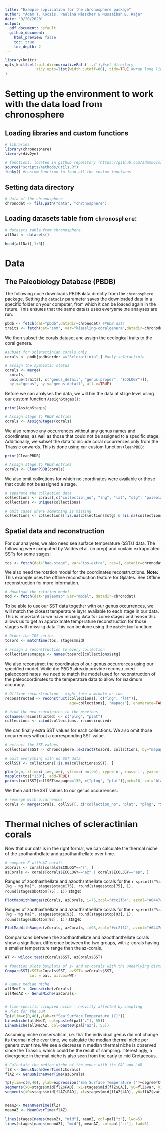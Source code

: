 ```yaml
---
title: "Example application for the chronosphere package"
author: "Ádám T. Kocsis, Paulina Nätscher & Nussaïbah B. Raja"
date: "9/20/2020"
output: 
  pdf_document: default
  github_document:
    html_preview: false
    toc: true
    toc_depth: 2
---
```


```r
library(knitr)
opts_knit$set(root.dir=normalizePath('../'),#set directory
              tidy.opts=list(width.cutoff=80), tidy=TRUE #wrap long lines
) 
```

# Setting up the environment to work with the data load from chronosphere

## Loading libraries and custom functions
```r
# libraries
library(chronosphere)
library(divDyn)

# functions: located in github repository (https://github.com/adamkocsis/chrono_case)
source("scripts/methods/utils.R")
funky() #custom function to load all the custom functions

```

## Setting data directory
```r
# data of the chronosphere
chronodat <- file.path("data", "chronosphere")
```

## Loading datasets table from `chronosphere`:
```r
# datasets table from chronosphere
allDat <- datasets()

head(allDat[,1:3])
```

# Data

## The Paleobiology Database (PBDB)

The following code downloads PBDB data directly from the `chronosphere` package. Setting the `datadir` parameter saves the downloaded data in a specific folder on your computer, from which it can be loaded again in the future. This ensures that the same data is used everytime the analyses are run.

```r
pbdb <- fetch(dat="pbdb",datadir=chronodat) #PBDB data
traits <- fetch(dat="som", var="kiessling-coralgenera",datadir=chronodat) #coral traits data
```

We then subset the corals dataset and assign the ecological traits to the coral genera. 
```r
#subset for scleractinian corals only
corals <- pbdb[pbdb$order =="Scleractinia",] #only scleractinia

# assign the symbiotic status
corals <- merge(
  corals, 
  unique(traits[, c("genus_detail", "genus.proper", "ECOLOGY")]), 
  by.x="genus", by.y="genus_detail", all.x=TRUE)

```

Before we can analyses the data, we will bin the data at stage level using our custom function `AssignStages()`:
```r
print(AssignStages)
```

```r
# Assign stage to PBDB entries
corals <- AssignStages(corals)
```

We also remove any occurrences without any genus names and coordinates, as well as those that could not be assigned to a specific stage. Additionally, we subset the data to include coral occurrences only from the Triassic onwards. This is done using our custom function `CleanPBDB`:

```r
print(CleanPBDB)
```

```r
# Assign stage to PBDB entries
corals <- CleanPBDB(corals)
```

We also omit collections for which no coordinates were available or those that could not be assigned a stage. 
```r
# separate the collection data
collections <- corals[,c("collection_no", "lng", "lat", "stg", "paleolat" ,"paleolng")]
collections <- unique(collections)

# omit cases where something is missing
collections <- collections[!is.na(collections$stg) & !is.na(collections$lng) & !is.na(collections$lat), ]

```

## Spatial data and reconstruction

For our analyses, we also need sea surface temperature (SSTs) data. The following were computed by Valdes et al. (in prep) and contain extrapolated SSTs for some stages:

```r
tos <- fetch(dat="had-stage", var="tos-extra", res=1, datadir=chronodat)
```

We also need the rotation model for the coordinates reconstructions. **Note:** This example uses the offline reconstruction feature for Gplates. See Offline reconstruction for more information.

```r
# download the rotation model
mod <- fetch(dat="paleomap",var="model", datadir=chronodat)

```

To be able to use our SST data together with our genus occurrences, we will match the closest temperature layer available to each stage in our data. This is important as we have missing data for some stages and hence this allows us to get an approximate temperature reconstruction for those stages with missing data.This can be done using the `matchtime` function:

```r
# Order the TOS series
tosord <- matchtime(tos, stages$mid)

# assign a reconstruction to every collection
collections$mapage <- names(tosord)[collections$stg]

```

We also reconstruct the coordinates of our genus occurrences using our specified model. While the PBDB already provide reconstructed paleocoordinates, we need to match the model used for reconstruction of the paleocoordinates to the temperature data to allow for maximum accuracy. 

```r
# Offline reconstruction - might take a minute or two
reconstructed <- reconstruct(collections[, c("lng", "lat")], 
                             age=collections[, "mapage"], enumerate=FALSE, model = mod)

# bind the new coordinates to the previous
colnames(reconstructed) <- c("plng", "plat")
collections <- cbind(collections, reconstructed)

```

We can finally extra SST values for each collections. We also omit those occurrences without a corresponding SST value.

```r
# extract the SST values
collections$SST <- chronosphere::extract(tosord, collections, by="mapage")

# omit everything with no SST data
collSST <- collections[!is.na(collections$SST), ]

```

```r
plot(0,0, xlim=c(-180,180), ylim=c(-90,90), type="n", xaxs="i", yaxs="i")
mapplot(tos["130"], add=TRUE)
points(collSST[collSST$mapage==130, c("plng", "plat")],pch=16, col="black")
```

We then add the SST values to our genus occurrences:
```r
# remerge with occurrences
corals <- merge(corals, collSST[, c("collection_no", "plat", "plng", "SST", "mapage")], by="collection_no")

```

# Thermal niches of scleractinian corals

Now that our data is in the right format, we can calculate the thermal niche of the zoothanthellate and azoothanthellate over time.

```r
# compare Z with AZ corals
zCorals <- corals[corals$ECOLOGY=="z", ]
azCorals <- corals[corals$ECOLOGY=="az" | corals$ECOLOGY=="ap", ]
```

Ranges of zoothanthellate and azoothanthellate corals for the `r sprintf("%s (%g - %g Ma)", stages$stage[75], round(stages$top[75], 1), round(stages$bottom[75], 1))` stage:
```r
PlotMapWithRanges(zCorals, azCorals, i=75,zcol="#cc2f04", azcol="#0447cc", alpha=60)
```

Ranges of zoothanthellate and azoothanthellate corals for the `r sprintf("%s (%g - %g Ma)", stages$stage[93], round(stages$top[93], 1), round(stages$bottom[93], 1))` stage:
```r
PlotMapWithRanges(zCorals, azCorals, i=93,zcol="#cc2f04", azcol="#0447cc", alpha=60)

```

Comparisons between the zoothanthellate and azoothanthellate corals show a significant difference between the two groups, with z-corals having a smaller temperature range than the az-corals.
```r
WT <- wilcox.test(zCorals$SST, azCorals$SST)

# function plots boxplots of z- and az-corals with the underlying distribution
CompareSST(zSST=zCorals$SST, azSST= azCorals$SST,
           col = pal, wilcox=WT)

```

```r
# Genus median niche
allMedZ <- GenusNiche(zCorals)
allMedAZ <- GenusNiche(azCorals)


# time-specific occupied niche - heavilly affected by sampling
# Plot for the SOM
Tp(ylim=c(0,40),ylab=c("Sea Surface Temperature (C)"))
LinesNiche(allMedZ, col=paste0(pal["z"], 55))
LinesNiche(allMedAZ, col=paste0(pal["az"], 55))
```

Assuming niche conservatism, i.e. that the individual genus did not change its thermal niche over time, we calculate the median thermal niche per genera over time. We see a decrease in median thermal niche is observed since the Triassic, which could be the result of sampling. Interestingly, a divergence in thermal niche is also seen from the early to mid Cretaceous. 

```r
# Calculate the median niche of the genus with its FAD and LAD
flZ <- GenusNicheOverTime(zCorals)
flAZ <- GenusNicheOverTime(azCorals)

Tp(ylim=c(0,40), ylab=expression("Sea Surface Temperature ("*~degree*C*")"))
segments(x0=stages$mid[flZ$FAD], x1=stages$mid[flZ$LAD], y0=flZ$var, y1=flZ$var, col=paste0(pal["z"], 22) , lwd=2)
segments(x0=stages$mid[flAZ$FAD], x1=stages$mid[flAZ$LAD], y0=flAZ$var, y1=flAZ$var, col=paste0(pal["az"], 22)  , lwd=2)


meanZ<- MeanOverTime(flZ)
meanAZ <- MeanOverTime(flAZ)

lines(stages[names(meanZ), "mid"], meanZ, col=pal["z"], lwd=5)
lines(stages[names(meanAZ), "mid"], meanAZ, col=pal["az"], lwd=5)


```

